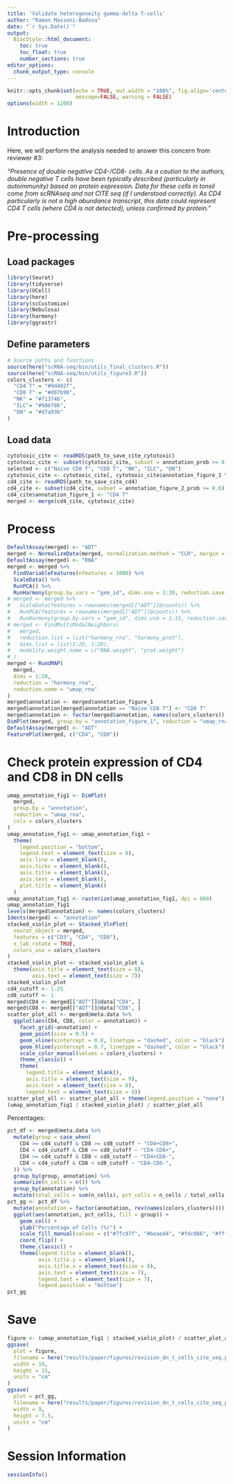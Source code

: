 ```yaml
---
title: 'Validate heterogeneity gamma-delta T-cells'
author: "Ramon Massoni-Badosa"
date: "`r Sys.Date()`"
output: 
  BiocStyle::html_document:
    toc: true
    toc_float: true
    number_sections: true
editor_options: 
  chunk_output_type: console
---
```


```r
knitr::opts_chunk$set(echo = TRUE, out.width = "100%", fig.align='center', 
                      message=FALSE, warning = FALSE)
options(width = 1200)
```


# Introduction

Here, we will perform the analysis needed to answer this concern from reviewer #3:

*"Presence of double negative CD4-/CD8- cells. As a caution to the authors, double negative T cells have been typically described (particularly in autoimmunity) based on protein expression. Data for these cells in tonsil come from scRNAseq and not CITE seq (if I understood correctly). As CD4 particularly is not a high abundance transcript, this data could represent CD4 T cells (where CD4 is not detected), unless confirmed by protein."*


# Pre-processing

## Load packages

```r
library(Seurat)
library(tidyverse)
library(UCell)
library(here)
library(scCustomize)
library(Nebulosa)
library(harmony)
library(ggrastr)
```


## Define parameters

```r
# Source paths and functions
source(here("scRNA-seq/bin/utils_final_clusters.R"))
source(here("scRNA-seq/bin/utils_figure3.R"))
colors_clusters <- c(
  "CD4 T" = "#9d402f",
  "CD8 T" = "#d07b98",
  "NK" = "#71374b",
  "ILC"= "#906f86",
  "DN" = "#d7a93b"
)
```


## Load data

```r
cytotoxic_cite <- readRDS(path_to_save_cite_cytotoxic)
cytotoxic_cite <- subset(cytotoxic_cite, subset = annotation_prob >= 0.6)
selected <- c("Naive CD8 T", "CD8 T", "NK", "ILC", "DN")
cytotoxic_cite <- cytotoxic_cite[, cytotoxic_cite$annotation_figure_1 %in% selected]
cd4_cite <- readRDS(path_to_save_cite_cd4)
cd4_cite <- subset(cd4_cite, subset = annotation_figure_2_prob >= 0.6)
cd4_cite$annotation_figure_1 <- "CD4 T"
merged <- merge(cd4_cite, cytotoxic_cite)
```


# Process

```r
DefaultAssay(merged) <- "ADT"
merged <- NormalizeData(merged, normalization.method = "CLR", margin = 2)
DefaultAssay(merged) <- "RNA"
merged <- merged %>%
  FindVariableFeatures(nfeatures = 1000) %>%
  ScaleData() %>%
  RunPCA() %>%
  RunHarmony(group.by.vars = "gem_id", dims.use = 1:20, reduction.save = "harmony_rna")
# merged <- merged %>%
#   ScaleData(features = rownames(merged[["ADT"]]@counts)) %>%
#   RunPCA(features = rownames(merged[["ADT"]]@counts)) %>%
#   RunHarmony(group.by.vars = "gem_id", dims.use = 1:15, reduction.save = "harmony_prot")
# merged <- FindMultiModalNeighbors(
#   merged,
#   reduction.list = list("harmony_rna", "harmony_prot"), 
#   dims.list = list(1:20, 1:20),
#   modality.weight.name = c("RNA.weight", "prot.weight")
# )
merged <- RunUMAP(
  merged,
  dims = 1:20,
  reduction = "harmony_rna", 
  reduction.name = "umap_rna"
)
merged$annotation <- merged$annotation_figure_1
merged$annotation[merged$annotation == "Naive CD8 T"] <- "CD8 T"
merged$annotation <- factor(merged$annotation, names(colors_clusters))
DimPlot(merged, group.by = "annotation_figure_1", reduction = "umap_rna")
DefaultAssay(merged) <- "ADT"
FeaturePlot(merged, c("CD4", "CD8"))
```


# Check protein expression of CD4 and CD8 in DN cells

```r
umap_annotation_fig1 <- DimPlot(
  merged,
  group.by = "annotation",
  reduction = "umap_rna",
  cols = colors_clusters
)
umap_annotation_fig1 <- umap_annotation_fig1 +
  theme(
    legend.position = "bottom",
    legend.text = element_text(size = 8),
    axis.line = element_blank(),
    axis.ticks = element_blank(),
    axis.title = element_blank(),
    axis.text = element_blank(),
    plot.title = element_blank()
  )
umap_annotation_fig1 <- rasterize(umap_annotation_fig1, dpi = 600)
umap_annotation_fig1
levels(merged$annotation) <- names(colors_clusters)
Idents(merged) <- "annotation"
stacked_violin_plot <- Stacked_VlnPlot(
  seurat_object = merged,
  features = c("CD3", "CD4", "CD8"),
  x_lab_rotate = TRUE,
  colors_use = colors_clusters
)
stacked_violin_plot <- stacked_violin_plot &
  theme(axis.title = element_text(size = 8),
        axis.text = element_text(size = 7))
stacked_violin_plot
cd4_cutoff <- 1.25
cd8_cutoff <- 1
merged$CD4 <- merged[["ADT"]]@data["CD4", ]
merged$CD8 <- merged[["ADT"]]@data["CD8", ]
scatter_plot_all <- merged@meta.data %>%
  ggplot(aes(CD4, CD8, color = annotation)) +
    facet_grid(~annotation) +
    geom_point(size = 0.5) +
    geom_vline(xintercept = 0.8, linetype = "dashed", color = "black") +
    geom_hline(yintercept = 0.7, linetype = "dashed", color = "black") +
    scale_color_manual(values = colors_clusters) +
    theme_classic() +
    theme(
      legend.title = element_blank(),
      axis.title = element_text(size = 9),
      axis.text = element_text(size = 8),
      legend.text = element_text(size = 8))
scatter_plot_all <- scatter_plot_all + theme(legend.position = "none")
(umap_annotation_fig1 | stacked_violin_plot) / scatter_plot_all
```

Percentages:

```r
pct_df <- merged@meta.data %>%
  mutate(group = case_when(
    CD4 >= cd4_cutoff & CD8 >= cd8_cutoff ~ "CD4+CD8+",
    CD4 < cd4_cutoff & CD8 >= cd8_cutoff ~ "CD4-CD8+",
    CD4 >= cd4_cutoff & CD8 < cd8_cutoff ~ "CD4+CD8-",
    CD4 < cd4_cutoff & CD8 < cd8_cutoff ~ "CD4-CD8-",
  )) %>%
  group_by(group, annotation) %>%
  summarize(n_cells = n()) %>%
  group_by(annotation) %>%
  mutate(total_cells = sum(n_cells), pct_cells = n_cells / total_cells * 100)
pct_gg <- pct_df %>%
  mutate(annotation = factor(annotation, rev(names(colors_clusters)))) %>%
  ggplot(aes(annotation, pct_cells, fill = group)) +
    geom_col() +
    ylab("Percentage of Cells (%)") +
    scale_fill_manual(values = c("#7fc97f", "#beaed4", "#fdc086", "#ffff99")) +
    coord_flip() +
    theme_classic() +
    theme(legend.title = element_blank(),
          axis.title.y = element_blank(),
          axis.title.x = element_text(size = 8),
          axis.text = element_text(size = 7),
          legend.text = element_text(size = 7),
          legend.position = "bottom")
pct_gg
```


# Save

```r
figure <- (umap_annotation_fig1 | stacked_violin_plot) / scatter_plot_all
ggsave(
  plot = figure,
  filename = here("results/paper/figures/revision_dn_t_cells_cite_seq.pdf"),
  width = 19,
  height = 15,
  units = "cm"
)
ggsave(
  plot = pct_gg,
  filename = here("results/paper/figures/revision_dn_t_cells_cite_seq_percentages.pdf"),
  width = 9,
  height = 7.5,
  units = "cm"
)
```


# Session Information

```r
sessionInfo()
```

